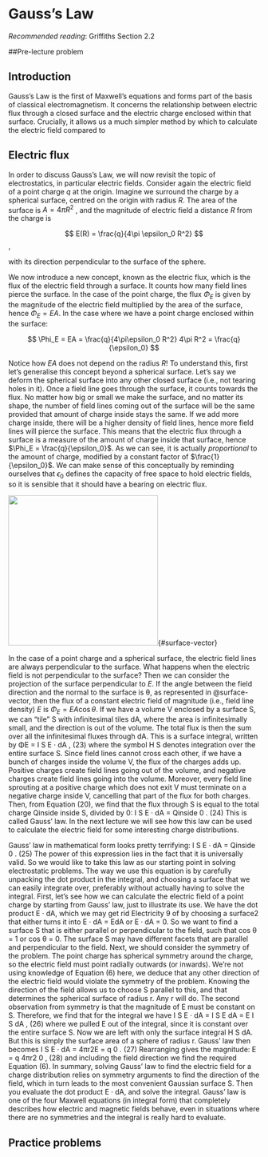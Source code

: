 \newcommand{\l}{\mathrm{\mathbf{l}}}
\newcommand{\E}{\mathrm{\mathbf{E}}}
\newcommand{\F}{\mathrm{\mathbf{F}}}
\newcommand{\r}{\mathrm{\mathbf{r}}}

\newcommand{\x}{\mathrm{\mathbf{x}}}
\newcommand{\y}{\mathrm{\mathbf{y}}}
\newcommand{\z}{\mathrm{\mathbf{z}}}

# Gauss's Law

*Recommended reading*: Griffiths Section 2.2

##Pre-lecture problem 

<!--
Griffiths [insert problem no.] -- Find a problem which is very tricky without Gauss's Law but very trivial with Gauss's Law. 
-->

## Introduction

Gauss's Law is the first of Maxwell's equations and forms part of the basis of classical electromagnetism. It concerns the relationship between electric flux through a closed surface and the electric charge enclosed within that surface. Crucially, it allows us a much simpler method by which to calculate the electric field compared to 

## Electric flux 

In order to discuss Gauss's Law, we will now revisit the topic of electrostatics, in particular electric fields. Consider again the electric field of a point charge $q$ at the origin. Imagine we surround the charge by a spherical surface, centred on the origin with radius $R$. The area of the surface is $A = 4\pi R^2$ , and the magnitude of electric field a distance $R$ from the charge is 

$$ E(R) = \frac{q}{4\pi \epsilon_0 R^2} $$, 

with its direction perpendicular to the surface of the sphere. 

We now introduce a new concept, known as the electric flux, which is the flux of the electric field through a surface. It counts how many field lines pierce the surface. In the case of the point charge, the flux $\Phi_E$ is given by the magnitude of the electric field multiplied by the area of the surface, hence $\Phi_E = EA$. In the case where we have a point charge enclosed within the surface: 

$$ \Phi_E = EA = \frac{q}{4\pi\epsilon_0 R^2} 4\pi R^2 = \frac{q}{\epsilon_0} $$

Notice how $EA$ does not depend on the radius $R$! To understand this, first let's generalise this concept beyond a spherical surface. Let's say we deform the spherical surface into any other closed surface (i.e., not tearing holes in it). Once a field line goes through the surface, it counts towards the flux. No matter how big or small we make the surface, and no matter its shape, the number of field lines coming out of the surface will be the same provided that amount of charge inside stays the same. If we add more charge inside, there will be a higher density of field lines, hence more field lines will pierce the surface. This means that the electric flux through a surface is a measure of the amount of charge inside that surface, hence $\Phi_E = \frac{q}{\epsilon_0}$. As we can see, it is actually *proportional* to the amount of charge, modified by a constant factor of $\frac{1}{\epsilon_0}$. We can make sense of this conceptually by reminding ourselves that $\epsilon_0$ defines the capacity of free space to hold electric fields, so it is sensible that it should have a bearing on electric flux. 



![](Figures/Gauss-surface-vector.png){width=300}{#surface-vector}

In the case of a point charge and a spherical surface, the electric field lines are always perpendicular to the surface. What happens when the electric field is not perpendicular to the surface? Then we can consider the projection of the surface perpendicular to $E$. If the angle between the field direction and the normal to the surface is θ, as represented in @surface-vector, then the flux of a constant electric field of magnitude (i.e., field line density) $E$ is $\Phi_E = EA \cos\theta$. If we have a volume V enclosed by a surface S, we can “tile” S with infinitesimal tiles dA, where the area is infinitesimally small, and the direction is out of the volume. The total flux is then the sum over all the infinitesimal fluxes through dA. This is a surface integral, written by ΦE = I S E · dA , (23) where the symbol H S denotes integration over the entire surface S. Since field lines cannot cross each other, if we have a bunch of charges inside the volume V, the flux of the charges adds up. Positive charges create field lines going out of the volume, and negative charges create field lines going into the volume. Moreover, every field line sprouting at a positive charge which does not exit V must terminate on a negative charge inside V, cancelling that part of the flux for both charges. Then, from Equation (20), we find that the flux through S is equal to the total charge Qinside inside S, divided by  0: I S E · dA = Qinside  0 . (24) This is called Gauss’ law. In the next lecture we will see how this law can be used to calculate the electric field for some interesting charge distributions.

Gauss’ law in mathematical form looks pretty terrifying: I S E · dA = Qinside  0 . (25) The power of this expression lies in the fact that it is universally valid. So we would like to take this law as our starting point in solving electrostatic problems. The way we use this equation is by carefully unpacking the dot product in the integral, and choosing a surface that we can easily integrate over, preferably without actually having to solve the integral. First, let’s see how we can calculate the electric field of a point charge by starting from Gauss’ law, just to illustrate its use. We have the dot product E · dA, which we may get rid Electricity 9 of by choosing a surface2 that either turns it into E · dA = EdA or E · dA = 0. So we want to find a surface S that is either parallel or perpendicular to the field, such that cos θ = 1 or cos θ = 0. The surface S may have different facets that are parallel and perpendicular to the field. Next, we should consider the symmetry of the problem. The point charge has spherical symmetry around the charge, so the electric field must point radially outwards (or inwards). We’re not using knowledge of Equation (6) here, we deduce that any other direction of the electric field would violate the symmetry of the problem. Knowing the direction of the field allows us to choose S parallel to this, and that determines the spherical surface of radius r. Any r will do. The second observation from symmetry is that the magnitude of E must be constant on S. Therefore, we find that for the integral we have I S E · dA = I S E dA = E I S dA , (26) where we pulled E out of the integral, since it is constant over the entire surface S. Now we are left with only the surface integral H S dA. But this is simply the surface area of a sphere of radius r. Gauss’ law then becomes I S E · dA = 4πr2E = q  0 . (27) Rearranging gives the magnitude: E = q 4πr2 0 , (28) and including the field direction we find the required Equation (6). In summary, solving Gauss’ law to find the electric field for a charge distribution relies on symmetry arguments to find the direction of the field, which in turn leads to the most convenient Gaussian surface S. Then you evaluate the dot product E · dA, and solve the integral. Gauss’ law is one of the four Maxwell equations (in integral form) that completely describes how electric and magnetic fields behave, even in situations where there are no symmetries and the integral is really hard to evaluate.


## Practice problems